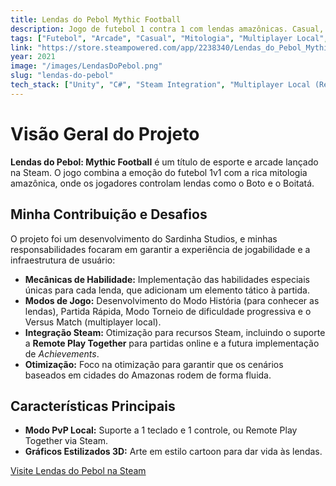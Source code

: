 ```yaml
---
title: Lendas do Pebol Mythic Football
description: Jogo de futebol 1 contra 1 com lendas amazônicas. Casual, com jogabilidade arcade e foco em habilidades especiais.
tags: ["Futebol", "Arcade", "Casual", "Mitologia", "Multiplayer Local", "Steam"]
link: "https://store.steampowered.com/app/2238340/Lendas_do_Pebol_Mythic_Football/"
year: 2021
image: "/images/LendasDoPebol.png" 
slug: "lendas-do-pebol"
tech_stack: ["Unity", "C#", "Steam Integration", "Multiplayer Local (Remote Play)", "3D Styling"]
---
```


# Visão Geral do Projeto

**Lendas do Pebol: Mythic Football** é um título de esporte e arcade lançado na Steam. O jogo combina a emoção do futebol 1v1 com a rica mitologia amazônica, onde os jogadores controlam lendas como o Boto e o Boitatá.

## Minha Contribuição e Desafios

O projeto foi um desenvolvimento do Sardinha Studios, e minhas responsabilidades focaram em garantir a experiência de jogabilidade e a infraestrutura de usuário:

* **Mecânicas de Habilidade:** Implementação das habilidades especiais únicas para cada lenda, que adicionam um elemento tático à partida.
* **Modos de Jogo:** Desenvolvimento do Modo História (para conhecer as lendas), Partida Rápida, Modo Torneio de dificuldade progressiva e o Versus Match (multiplayer local).
* **Integração Steam:** Otimização para recursos Steam, incluindo o suporte a **Remote Play Together** para partidas online e a futura implementação de *Achievements*.
* **Otimização:** Foco na otimização para garantir que os cenários baseados em cidades do Amazonas rodem de forma fluida.

## Características Principais

* **Modo PvP Local:** Suporte a 1 teclado e 1 controle, ou Remote Play Together via Steam.
* **Gráficos Estilizados 3D:** Arte em estilo cartoon para dar vida às lendas.

[Visite Lendas do Pebol na Steam](https://store.steampowered.com/app/2238340/Lendas_do_Pebol_Mythic_Football/)